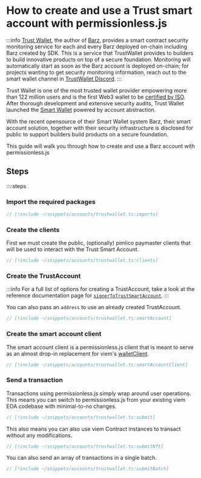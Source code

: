 
<VersionWarning version="0.2" />

# How to create and use a Trust smart account with permissionless.js

:::info
[Trust Wallet](https://trustwallet.com/), the author of [Barz](https://github.com/trustwallet/barz), provides a smart contract security monitoring service for each and every Barz deployed on-chain including Barz created by SDK.
This is a service that TrustWallet provides to builders to build innovative products on top of a secure foundation.
Monitoring will automatically start as soon as the Barz account is deployed on-chain; for projects wanting to get security monitoring information, reach out to the smart wallet channel in [TrustWallet Discord](https://discord.gg/trustwallet).
:::

Trust Wallet is one of the most trusted wallet provider empowering more than 122 million users and is the first Web3 wallet to be [certified by ISO](https://trustwallet.com/security).
After thorough development and extensive security audits, Trust Wallet launched the [Smart Wallet](https://trustwallet.com/swift) powered by account abstraction.

With the recent opensource of their Smart Wallet system Barz, their smart account solution, together with their security infrastructure is disclosed for public to support builders build products on a secure foundation.

This guide will walk you through how to create and use a Barz account with permissionless.js

## Steps

::::steps

### Import the required packages

```ts
// [!include ~/snippets/accounts/trustwallet.ts:imports]
```

### Create the clients

First we must create the public, (optionally) pimlico paymaster clients that will be used to interact with the Trust Smart Account.

```ts
// [!include ~/snippets/accounts/trustwallet.ts:clients]
```


### Create the TrustAccount

:::info
For a full list of options for creating a TrustAccount, take a look at the reference documentation page for [`signerToTrustSmartAccount`](/permissionless/reference/accounts/signerToTrustSmartAccount).
:::

You can also pass an `address` to use an already created TrustAccount.

```ts
// [!include ~/snippets/accounts/trustwallet.ts:smartAccount]
```


### Create the smart account client

The smart account client is a permissionless.js client that is meant to serve as an almost drop-in replacement for viem's [walletClient](https://viem.sh/docs/clients/wallet.html).

```ts
// [!include ~/snippets/accounts/trustwallet.ts:smartAccountClient]
```


### Send a transaction

Transactions using permissionless.js simply wrap around user operations. This means you can switch to permissionless.js from your existing viem EOA codebase with minimal-to-no changes.

```ts
// [!include ~/snippets/accounts/trustwallet.ts:submit]
```

This also means you can also use viem Contract instances to transact without any modifications.

```ts
// [!include ~/snippets/accounts/trustwallet.ts:submitNft]
```

You can also send an array of transactions in a single batch.

```ts
// [!include ~/snippets/accounts/trustwallet.ts:submitBatch]
```
